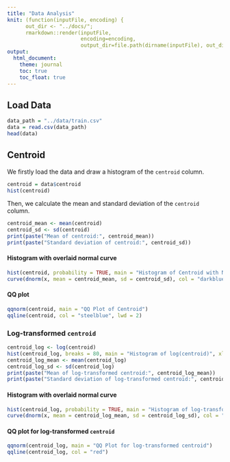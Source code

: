 ```yaml
---
title: "Data Analysis"
knit: (function(inputFile, encoding) {
      out_dir <- "../docs/";
      rmarkdown::render(inputFile,
                        encoding=encoding,
                        output_dir=file.path(dirname(inputFile), out_dir))})
output:
  html_document:
    theme: journal
    toc: true
    toc_float: true
---
```


## Load Data

```r
data_path = "../data/train.csv"
data = read.csv(data_path)
head(data)
```

## Centroid

We firstly load the data and draw a histogram of the `centroid` column.

```r
centroid = data$centroid
hist(centroid)
```

Then, we calculate the mean and standard deviation of the `centroid` column.

```r
centroid_mean <- mean(centroid)
centroid_sd <- sd(centroid)
print(paste("Mean of centroid:", centroid_mean))
print(paste("Standard deviation of centroid:", centroid_sd))
```

#### Histogram with overlaid normal curve

```r
hist(centroid, probability = TRUE, main = "Histogram of Centroid with Normal Curve", xlab = "Centroid")
curve(dnorm(x, mean = centroid_mean, sd = centroid_sd), col = "darkblue", lwd = 2, add = TRUE, yaxt = "n")
```

#### QQ plot

```r
qqnorm(centroid, main = "QQ Plot of Centroid")
qqline(centroid, col = "steelblue", lwd = 2)
```

### Log-transformed `centroid`

```r
centroid_log <- log(centroid)
hist(centroid_log, breaks = 80, main = "Histogram of log(centroid)", xlab = "log(centroid)")
centroid_log_mean <- mean(centroid_log)
centroid_log_sd <- sd(centroid_log)
print(paste("Mean of log-transformed centroid:", centroid_log_mean))
print(paste("Standard deviation of log-transformed centroid:", centroid_log_sd))
```

#### Histogram with overlaid normal curve

```r
hist(centroid_log, probability = TRUE, main = "Histogram of log-transformed Centroid with Normal Curve", xlab = "log(centroid)")
curve(dnorm(x, mean = centroid_log_mean, sd = centroid_log_sd), col = "darkblue", lwd = 2, add = TRUE, yaxt = "n")
```

#### QQ plot for log-transformed `centroid`

```r
qqnorm(centroid_log, main = "QQ Plot for log-transformed centroid")
qqline(centroid_log, col = "red")
```
